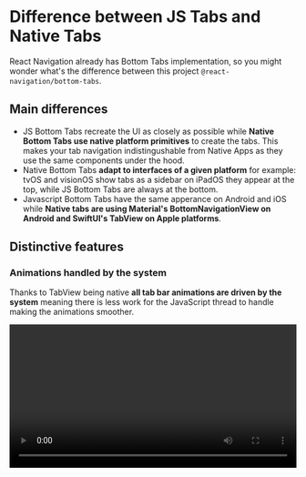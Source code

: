 # Difference between JS Tabs and Native Tabs

React Navigation already has Bottom Tabs implementation, so you might wonder what's the difference between this project `@react-navigation/bottom-tabs`.

## Main differences

- JS Bottom Tabs recreate the UI as closely as possible while **Native Bottom Tabs use native platform primitives** to create the tabs. This makes your tab navigation indistingushable from Native Apps as they use the same components under the hood.
- Native Bottom Tabs **adapt to interfaces of a given platform** for example: tvOS and visionOS show tabs as a sidebar on iPadOS they appear at the top, while JS Bottom Tabs are always at the bottom.
- Javascript Bottom Tabs have the same apperance on Android and iOS while **Native tabs are using Material's BottomNavigationView on Android and SwiftUI's TabView on Apple platforms**.

## Distinctive features


### Animations handled by the system

Thanks to TabView being native **all tab bar animations are driven by the system** meaning there is less work for the JavaScript thread to handle making the animations smoother.


<video controls width="100%" src="https://github.com/user-attachments/assets/a2835833-9589-4fd6-b760-e73a5025ca4c" />

### Multi platform support

Native Bottom tabs adapt to platform apperance on multiple platforms:

- iOS
- Android
- visionOS
- macOS (coming soon)
- tvOS (coming soon)

### Sidebar Adaptable

TabView can turn in to a side bar on tvOS, iPadOS and macOS. This is controlled by `sidebarAdaptable` prop.

<video controls width="100%" src='https://github.com/user-attachments/assets/4093900f-2996-4c3a-8e15-de5b59aa53cc' />

### Smooth animations between tabs

SwiftUI's TabView offer built-in smooth animations between tabs.

### Out of the box support for Haptic Feedback

Using one prop you can add haptic feedback support to your tab bar on both Android and iOS. This can significantly enhance users experience.

## When to use JS Bottom Tabs

Using native components enforce certain constraints that we need to adapt to.


Here are few cases in which you should use JS Tabs:

- If you want a totally custom tab bar.
- If you need to render custom tab bar items.


